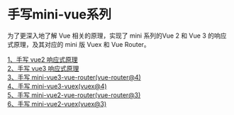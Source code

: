# 手写mini-vue系列

为了更深入地了解 Vue 相关的原理，实现了 mini 系列的Vue 2 和 Vue 3 的响应式原理，及其对应的 mini 版 Vuex 和 Vue Router。

<div className='mb-4 ml-4 flex'>
  <span>
    <Underline>
      <a
        className='no-underline'
        href='https://github.com/linzhe141/vue2-reactive-ts#readme'
      >
        <span>1、手写 vue2 响应式原理</span>
      </a>
    </Underline>
  </span>
</div>

<div className='mb-4 ml-4 flex'>
  <span>
    <Underline>
      <a
        className='no-underline'
        href='https://github.com/linzhe141/vue3-reactive-ts#readme'
      >
        <span>2、手写 vue3 响应式原理</span>
      </a>
    </Underline>
  </span>
</div>

<div className='mb-4 ml-4 flex'>
  <span>
    <Underline>
      <a
        className='no-underline'
        href='https://github.com/linzhe141/mini-vue3-vue-router#readme'
      >
        <span>3、手写 mini-vue3-vue-router(vue-router@4)</span>
      </a>
    </Underline>
  </span>
</div>

<div className='mb-4 ml-4 flex'>
  <span>
    <Underline>
      <a
        className='no-underline'
        href='https://github.com/linzhe141/mini-vue3-vuex#readme'
      >
        <span>4、手写 mini-vue3-vuex(vuex@4)</span>
      </a>
    </Underline>
  </span>
</div>

<div className='mb-4 ml-4 flex'>
  <span>
    <Underline>
      <a
        className='no-underline'
        href='https://github.com/linzhe141/mini-vue2-vue-router#readme'
      >
        <span>5、手写 mini-vue2-vue-router(vue-router@3)</span>
      </a>
    </Underline>
  </span>
</div>

<div className='ml-4 flex'>
  <span>
    <Underline>
      <a
        className='no-underline'
        href='https://github.com/linzhe141/mini-vue2-vuex#readme'
      >
        <span>6、手写 mini-vue2-vuex(vuex@3)</span>
      </a>
    </Underline>
  </span>
</div>
